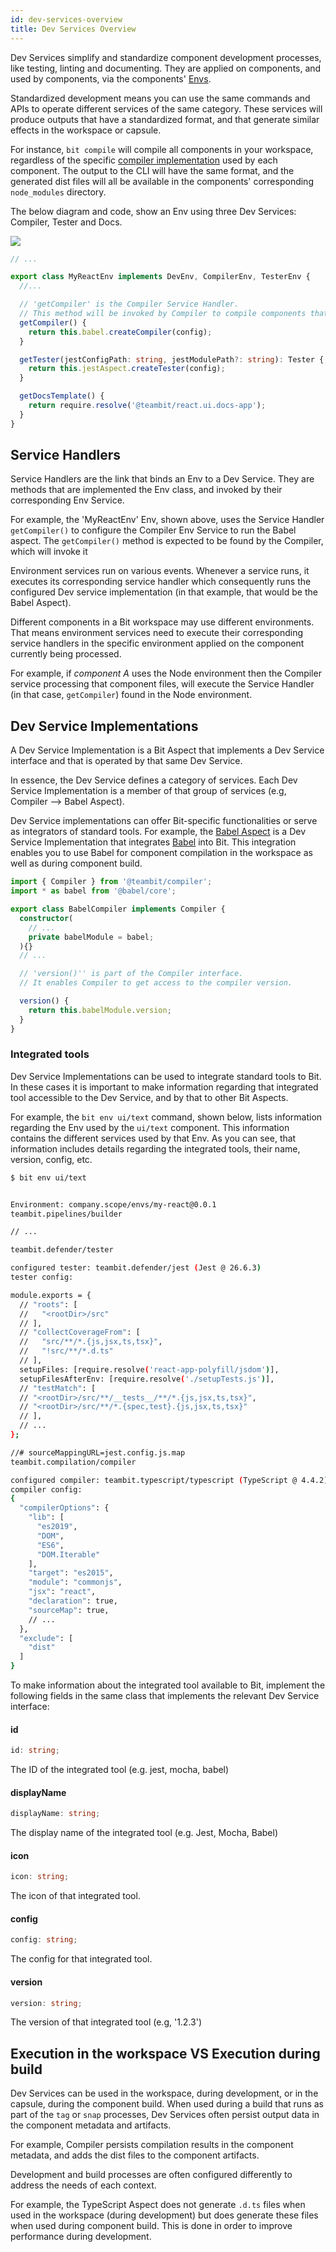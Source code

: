 ```yaml
---
id: dev-services-overview
title: Dev Services Overview
---
```



Dev Services simplify and standardize component development processes, like testing, linting and documenting. They are applied on components, and used by components, via the components' [Envs](/envs/overview).

Standardized development means you can use the same commands and APIs to operate different services of the same category. These services will produce outputs that have a standardized format, and that generate similar effects in the workspace or capsule.

For instance, `bit compile` will compile all components in your workspace, regardless of the specific [compiler implementation](http://localhost:3001/compiler/implement-compiler) used by each component.
The output to the CLI will have the same format, and the generated dist files will all be available in the components' corresponding `node_modules` directory.

The below diagram and code, show an Env using three Dev Services: Compiler, Tester and Docs.

<Image src={devServiceDiagram} />

```ts title="Example: An Env uses Dev Services"
// ...

export class MyReactEnv implements DevEnv, CompilerEnv, TesterEnv {
  //...

  // 'getCompiler' is the Compiler Service Handler.
  // This method will be invoked by Compiler to compile components that use that Env.
  getCompiler() {
    return this.babel.createCompiler(config);
  }

  getTester(jestConfigPath: string, jestModulePath?: string): Tester {
    return this.jestAspect.createTester(config);
  }

  getDocsTemplate() {
    return require.resolve('@teambit/react.ui.docs-app');
  }
}
```

## Service Handlers

Service Handlers are the link that binds an Env to a Dev Service. They are methods that are implemented the Env class, and invoked by their corresponding Env Service.

For example, the 'MyReactEnv' Env, shown above, uses the Service Handler `getCompiler()` to configure the Compiler Env Service to run the Babel aspect. The `getCompiler()` method is expected to be found by the Compiler, which will invoke it

Environment services run on various events. Whenever a service runs, it executes its corresponding service handler which consequently runs the configured Dev service implementation (in that example, that would be the Babel Aspect).

Different components in a Bit workspace may use different environments. That means environment services need to execute their corresponding service handlers in the specific environment applied on the component currently being processed.

For example, if _component A_ uses the Node environment then the Compiler service processing that component files, will execute the Service Handler (in that case, `getCompiler`) found in the Node environment.

## Dev Service Implementations

A Dev Service Implementation is a Bit Aspect that implements a Dev Service interface and that is operated by that same Dev Service.

In essence, the Dev Service defines a category of services. Each Dev Service Implementation is a member of that group of services (e.g, Compiler --> Babel Aspect).

Dev Service implementations can offer Bit-specific functionalities or serve as integrators of standard tools.
For example, the [Babel Aspect](https://bit.dev/teambit/defender/jest) is a Dev Service Implementation that integrates [Babel](https://jestjs.io/) into Bit.
This integration enables you to use Babel for component compilation in the workspace as well as during component build.

```ts title="Example: The Babel Aspect implements the Compiler interface"
import { Compiler } from '@teambit/compiler';
import * as babel from '@babel/core';

export class BabelCompiler implements Compiler {
  constructor(
    // ...
    private babelModule = babel;
  ){}
  // ...

  // 'version()'' is part of the Compiler interface.
  // It enables Compiler to get access to the compiler version.

  version() {
    return this.babelModule.version;
  }
}
```

### Integrated tools

Dev Service Implementations can be used to integrate standard tools to Bit. In these cases it is important to make information regarding that integrated tool accessible to the Dev Service, and by that to other Bit Aspects.

For example, the `bit env ui/text` command, shown below, lists information regarding the Env used by the `ui/text` component. This information contains the different services used by that Env.
As you can see, that information includes details regarding the integrated tools, their name, version, config, etc.

```bash {11,34}
$ bit env ui/text


Environment: company.scope/envs/my-react@0.0.1
teambit.pipelines/builder

// ...

teambit.defender/tester

configured tester: teambit.defender/jest (Jest @ 26.6.3)
tester config:

module.exports = {
  // "roots": [
  //   "<rootDir>/src"
  // ],
  // "collectCoverageFrom": [
  //   "src/**/*.{js,jsx,ts,tsx}",
  //   "!src/**/*.d.ts"
  // ],
  setupFiles: [require.resolve('react-app-polyfill/jsdom')],
  setupFilesAfterEnv: [require.resolve('./setupTests.js')],
  // "testMatch": [
  // "<rootDir>/src/**/__tests__/**/*.{js,jsx,ts,tsx}",
  // "<rootDir>/src/**/*.{spec,test}.{js,jsx,ts,tsx}"
  // ],
  // ...
};

//# sourceMappingURL=jest.config.js.map
teambit.compilation/compiler

configured compiler: teambit.typescript/typescript (TypeScript @ 4.4.2)
compiler config:
{
  "compilerOptions": {
    "lib": [
      "es2019",
      "DOM",
      "ES6",
      "DOM.Iterable"
    ],
    "target": "es2015",
    "module": "commonjs",
    "jsx": "react",
    "declaration": true,
    "sourceMap": true,
    // ...
  },
  "exclude": [
    "dist"
  ]
}
```

To make information about the integrated tool available to Bit, implement the following fields in the same class that implements the relevant Dev Service interface:

#### id

```ts
id: string;
```

The ID of the integrated tool (e.g. jest, mocha, babel)

#### displayName

```ts
displayName: string;
```

The display name of the integrated tool (e.g. Jest, Mocha, Babel)

#### icon

```ts
icon: string;
```

The icon of that integrated tool.

#### config

```ts
config: string;
```

The config for that integrated tool.

#### version

```ts
version: string;
```

The version of that integrated tool (e.g, '1.2.3')

## Execution in the workspace VS Execution during build

Dev Services can be used in the workspace, during development, or in the capsule, during the component build. When used during a build that runs as part of the `tag` or `snap` processes, Dev Services often persist output data in the component metadata and artifacts.

For example, Compiler persists compilation results in the component metadata, and adds the dist files to the component artifacts.

Development and build processes are often configured differently to address the needs of each context.

For example, the TypeScript Aspect does not generate `.d.ts` files when used in the workspace (during development) but does generate these files when used during component build. This is done in order to improve performance during development.
